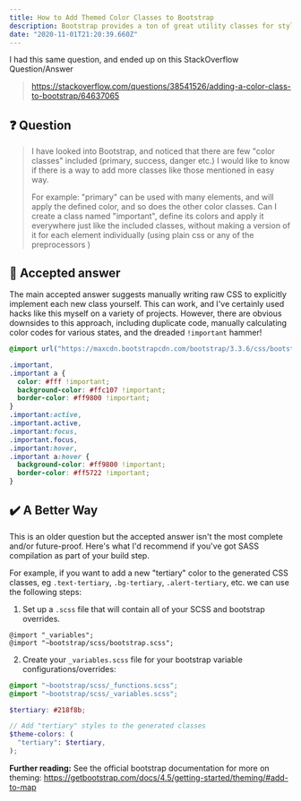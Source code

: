 ```yaml
---
title: How to Add Themed Color Classes to Bootstrap
description: Bootstrap provides a ton of great utility classes for styling primary, danger, etc. but what if we want to support more themed colors? SASS to the rescue!
date: "2020-11-01T21:20:39.660Z"
---
```


I had this same question, and ended up on this StackOverflow Question/Answer

> https://stackoverflow.com/questions/38541526/adding-a-color-class-to-bootstrap/64637065

## ❓ Question

> I have looked into Bootstrap, and noticed that there are few "color classes" included (primary, success, danger etc.) I would like to know if there is a way to add more classes like those mentioned in easy way.
>
> For example: "primary" can be used with many elements, and will apply the defined color, and so does the other color classes. Can I create a class named "important", define its colors and apply it everywhere just like the included classes, without making a version of it for each element individually (using plain css or any of the preprocessors )

## 👾 Accepted answer

The main accepted answer suggests manually writing raw CSS to explicitly implement each new class yourself. This can work, and I've certainly used hacks like this myself on a variety of projects. However, there are obvious downsides to this approach, including duplicate code, manually calculating color codes for various states, and the dreaded `!important` hammer!

```css
@import url("https://maxcdn.bootstrapcdn.com/bootstrap/3.3.6/css/bootstrap.min.css");

.important,
.important a {
  color: #fff !important;
  background-color: #ffc107 !important;
  border-color: #ff9800 !important;
}
.important:active,
.important.active,
.important:focus,
.important.focus,
.important:hover,
.important a:hover {
  background-color: #ff9800 !important;
  border-color: #ff5722 !important;
}
```

## ✔️ A Better Way

This is an older question but the accepted answer isn't the most complete and/or future-proof. Here's what I'd recommend if you've got SASS compilation as part of your build step.

For example, if you want to add a new "tertiary" color to the generated CSS classes, eg `.text-tertiary`, `.bg-tertiary`, `.alert-tertiary`, etc. we can use the following steps:

1. Set up a `.scss` file that will contain all of your SCSS and bootstrap overrides.

```
@import "_variables";
@import "~bootstrap/scss/bootstrap.scss";
```

2. Create your `_variables.scss` file for your bootstrap variable configurations/overrides:

```scss
@import "~bootstrap/scss/_functions.scss";
@import "~bootstrap/scss/_variables.scss";

$tertiary: #218f8b;

// Add "tertiary" styles to the generated classes
$theme-colors: (
  "tertiary": $tertiary,
);
```

**Further reading:** See the official bootstrap documentation for more on theming: https://getbootstrap.com/docs/4.5/getting-started/theming/#add-to-map
